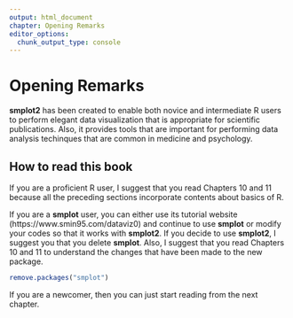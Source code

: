 ```yaml
---
output: html_document
chapter: Opening Remarks
editor_options:
  chunk_output_type: console
---
```

# Opening Remarks

**smplot2** has been created to enable both novice and intermediate R users to perform elegant data visualization that is appropriate for scientific publications. Also, it provides tools that are important for performing data analysis techinques that are common in medicine and psychology.

## How to read this book

If you are a proficient R user, I suggest that you read Chapters 10 and 11 because all the preceding sections incorporate contents about basics of R.

If you are a **smplot** user, you can either use its tutorial website (https://www.smin95.com/dataviz0) and continue to use **smplot** or modify your codes so that it works with **smplot2**. If you decide to use **smplot2**, I suggest you that you delete **smplot**. Also, I suggest that you read Chapters 10 and 11 to understand the changes that have been made to the new package.

```r
remove.packages("smplot")
```

If you are a newcomer, then you can just start reading from the next chapter.
